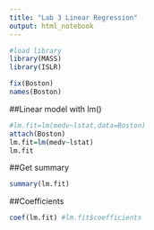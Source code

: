 ```yaml
---
title: "Lab 3 Linear Regression"
output: html_notebook
---
```


```r
#load library
library(MASS)
library(ISLR)
```

```r
fix(Boston)
names(Boston)
```
##Linear model with lm()
```r
#lm.fit=lm(medv~lstat,data=Boston)
attach(Boston)
lm.fit=lm(medv~lstat)
lm.fit
```

##Get summary
```r
summary(lm.fit)
```

##Coefficients
```r
coef(lm.fit) #lm.fit$coefficients
```